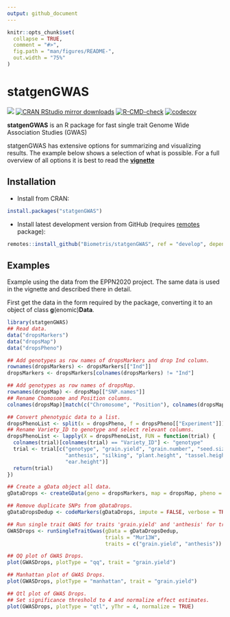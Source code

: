 ```yaml
---
output: github_document
---
```


<!-- README.md is generated from README.Rmd. Please edit that file -->

```r
knitr::opts_chunk$set(
  collapse = TRUE,
  comment = "#>",
  fig.path = "man/figures/README-",
  out.width = "75%"
)
```

# statgenGWAS

[![](https://www.r-pkg.org/badges/version/statgenGWAS)](https://www.r-pkg.org/pkg/statgenGWAS)
[![CRAN RStudio mirror downloads](https://cranlogs.r-pkg.org/badges/statgenGWAS)](https://www.r-pkg.org/pkg/statgenGWAS)
[![R-CMD-check](https://github.com/Biometris/statgenGWAS/workflows/R-CMD-check/badge.svg)](https://github.com/Biometris/statgenGWAS/actions?workflow=R-CMD-check)
[![codecov](https://codecov.io/gh/Biometris/statgenGWAS/branch/master/graph/badge.svg)](https://codecov.io/gh/Biometris/statgenGWAS)

**statgenGWAS** is an R package for fast single trait Genome Wide Association Studies (GWAS)

statgenGWAS has extensive options for summarizing and visualizing results. The example below shows a selection of what is possible. For a full overview of all options it is best to read the [**vignette**](https://biometris.github.io/statgenGWAS/articles/GWAS.html)

## Installation

* Install from CRAN:

```r
install.packages("statgenGWAS")
```

* Install latest development version from GitHub (requires [remotes](https://github.com/r-lib/remotes) package):

```r
remotes::install_github("Biometris/statgenGWAS", ref = "develop", dependencies = TRUE)
```

## Examples

Example using the data from the EPPN2020 project. The same data is used in the vignette and described there in detail.

First get the data in the form required by the package, converting it to an object of class **g**(enomic)**Data**.
```r
library(statgenGWAS)
## Read data.
data("dropsMarkers")
data("dropsMap")
data("dropsPheno")

## Add genotypes as row names of dropsMarkers and drop Ind column.
rownames(dropsMarkers) <- dropsMarkers[["Ind"]]
dropsMarkers <- dropsMarkers[colnames(dropsMarkers) != "Ind"]

## Add genotypes as row names of dropsMap.
rownames(dropsMap) <- dropsMap[["SNP.names"]]
## Rename Chomosome and Position columns.
colnames(dropsMap)[match(c("Chromosome", "Position"), colnames(dropsMap))] <- c("chr", "pos")

## Convert phenotypic data to a list.
dropsPhenoList <- split(x = dropsPheno, f = dropsPheno[["Experiment"]])
## Rename Variety_ID to genotype and select relevant columns.
dropsPhenoList <- lapply(X = dropsPhenoList, FUN = function(trial) {
  colnames(trial)[colnames(trial) == "Variety_ID"] <- "genotype"
  trial <- trial[c("genotype", "grain.yield", "grain.number", "seed.size",
                   "anthesis", "silking", "plant.height", "tassel.height",
                   "ear.height")]
  return(trial)
})

## Create a gData object all data.
gDataDrops <- createGData(geno = dropsMarkers, map = dropsMap, pheno = dropsPhenoList)
```

```r
## Remove duplicate SNPs from gDataDrops.
gDataDropsDedup <- codeMarkers(gDataDrops, impute = FALSE, verbose = TRUE) 
```

```r
## Run single trait GWAS for traits 'grain.yield' and 'anthesis' for trial Mur13W.
GWASDrops <- runSingleTraitGwas(gData = gDataDropsDedup,
                                trials = "Mur13W",
                                traits = c("grain.yield", "anthesis"))
```

```r
## QQ plot of GWAS Drops.
plot(GWASDrops, plotType = "qq", trait = "grain.yield")
```

```r
## Manhattan plot of GWAS Drops.
plot(GWASDrops, plotType = "manhattan", trait = "grain.yield")
```

```r
## Qtl plot of GWAS Drops.
## Set significance threshold to 4 and normalize effect estimates.
plot(GWASDrops, plotType = "qtl", yThr = 4, normalize = TRUE)
```

